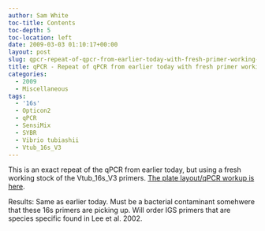```yaml
---
author: Sam White
toc-title: Contents
toc-depth: 5
toc-location: left
date: 2009-03-03 01:10:17+00:00
layout: post
slug: qpcr-repeat-of-qpcr-from-earlier-today-with-fresh-primer-working-stocks
title: qPCR - Repeat of qPCR from earlier today with fresh primer working stocks
categories:
  - 2009
  - Miscellaneous
tags:
  - '16s'
  - Opticon2
  - qPCR
  - SensiMix
  - SYBR
  - Vibrio tubiashii
  - Vtub_16s_V3
---
```


This is an exact repeat of the qPCR from earlier today, but using a fresh working stock of the Vtub_16s_V3 primers. [The plate layout/qPCR workup is here](https://eagle.fish.washington.edu/Arabidopsis/Notebook%20Workup%20Files/20090302-2.jpg).

Results: Same as earlier today. Must be a bacterial contaminant somehwere that these 16s primers are picking up. Will order IGS primers that are species specific found in Lee et al. 2002.

